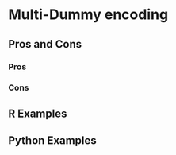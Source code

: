 # Multi-Dummy encoding {#sec-multi-dummy-encoding}

## Pros and Cons

### Pros

### Cons

## R Examples

## Python Examples

